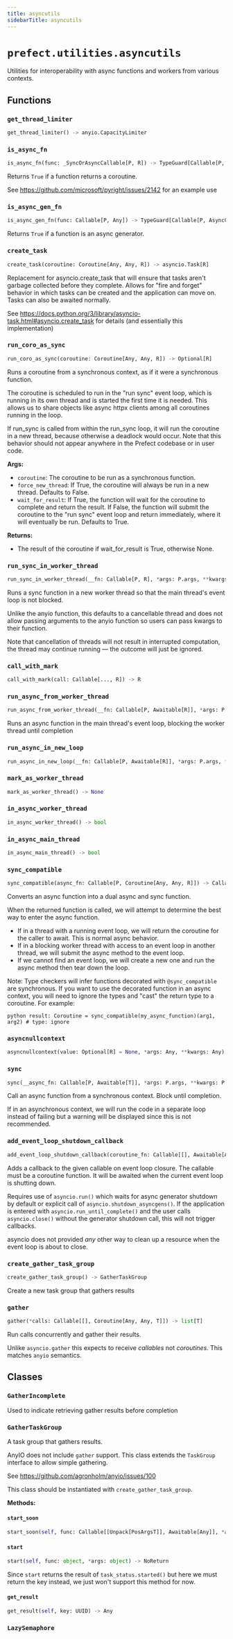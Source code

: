 ```yaml
---
title: asyncutils
sidebarTitle: asyncutils
---
```


# `prefect.utilities.asyncutils`



Utilities for interoperability with async functions and workers from various contexts.


## Functions

### `get_thread_limiter` <sup><a href="https://github.com/prefecthq/prefect/blob/main/src/prefect/utilities/asyncutils.py#L69" target="_blank"><Icon icon="github" style="width: 14px; height: 14px;" /></a></sup>

```python
get_thread_limiter() -> anyio.CapacityLimiter
```

### `is_async_fn` <sup><a href="https://github.com/prefecthq/prefect/blob/main/src/prefect/utilities/asyncutils.py#L78" target="_blank"><Icon icon="github" style="width: 14px; height: 14px;" /></a></sup>

```python
is_async_fn(func: _SyncOrAsyncCallable[P, R]) -> TypeGuard[Callable[P, Coroutine[Any, Any, Any]]]
```


Returns `True` if a function returns a coroutine.

See https://github.com/microsoft/pyright/issues/2142 for an example use


### `is_async_gen_fn` <sup><a href="https://github.com/prefecthq/prefect/blob/main/src/prefect/utilities/asyncutils.py#L90" target="_blank"><Icon icon="github" style="width: 14px; height: 14px;" /></a></sup>

```python
is_async_gen_fn(func: Callable[P, Any]) -> TypeGuard[Callable[P, AsyncGenerator[Any, Any]]]
```


Returns `True` if a function is an async generator.


### `create_task` <sup><a href="https://github.com/prefecthq/prefect/blob/main/src/prefect/utilities/asyncutils.py#L100" target="_blank"><Icon icon="github" style="width: 14px; height: 14px;" /></a></sup>

```python
create_task(coroutine: Coroutine[Any, Any, R]) -> asyncio.Task[R]
```


Replacement for asyncio.create_task that will ensure that tasks aren't
garbage collected before they complete. Allows for "fire and forget"
behavior in which tasks can be created and the application can move on.
Tasks can also be awaited normally.

See https://docs.python.org/3/library/asyncio-task.html#asyncio.create_task
for details (and essentially this implementation)


### `run_coro_as_sync` <sup><a href="https://github.com/prefecthq/prefect/blob/main/src/prefect/utilities/asyncutils.py#L144" target="_blank"><Icon icon="github" style="width: 14px; height: 14px;" /></a></sup>

```python
run_coro_as_sync(coroutine: Coroutine[Any, Any, R]) -> Optional[R]
```


Runs a coroutine from a synchronous context, as if it were a synchronous
function.

The coroutine is scheduled to run in the "run sync" event loop, which is
running in its own thread and is started the first time it is needed. This
allows us to share objects like async httpx clients among all coroutines
running in the loop.

If run_sync is called from within the run_sync loop, it will run the
coroutine in a new thread, because otherwise a deadlock would occur. Note
that this behavior should not appear anywhere in the Prefect codebase or in
user code.

**Args:**
- `coroutine`: The coroutine to be run as a synchronous function.
- `force_new_thread`: If True, the coroutine will always be run in a new thread.
Defaults to False.
- `wait_for_result`: If True, the function will wait for the coroutine to complete
and return the result. If False, the function will submit the coroutine to the "run sync"
event loop and return immediately, where it will eventually be run. Defaults to True.

**Returns:**
- The result of the coroutine if wait_for_result is True, otherwise None.


### `run_sync_in_worker_thread` <sup><a href="https://github.com/prefecthq/prefect/blob/main/src/prefect/utilities/asyncutils.py#L215" target="_blank"><Icon icon="github" style="width: 14px; height: 14px;" /></a></sup>

```python
run_sync_in_worker_thread(__fn: Callable[P, R], *args: P.args, **kwargs: P.kwargs) -> R
```


Runs a sync function in a new worker thread so that the main thread's event loop
is not blocked.

Unlike the anyio function, this defaults to a cancellable thread and does not allow
passing arguments to the anyio function so users can pass kwargs to their function.

Note that cancellation of threads will not result in interrupted computation, the
thread may continue running — the outcome will just be ignored.


### `call_with_mark` <sup><a href="https://github.com/prefecthq/prefect/blob/main/src/prefect/utilities/asyncutils.py#L241" target="_blank"><Icon icon="github" style="width: 14px; height: 14px;" /></a></sup>

```python
call_with_mark(call: Callable[..., R]) -> R
```

### `run_async_from_worker_thread` <sup><a href="https://github.com/prefecthq/prefect/blob/main/src/prefect/utilities/asyncutils.py#L246" target="_blank"><Icon icon="github" style="width: 14px; height: 14px;" /></a></sup>

```python
run_async_from_worker_thread(__fn: Callable[P, Awaitable[R]], *args: P.args, **kwargs: P.kwargs) -> R
```


Runs an async function in the main thread's event loop, blocking the worker
thread until completion


### `run_async_in_new_loop` <sup><a href="https://github.com/prefecthq/prefect/blob/main/src/prefect/utilities/asyncutils.py#L257" target="_blank"><Icon icon="github" style="width: 14px; height: 14px;" /></a></sup>

```python
run_async_in_new_loop(__fn: Callable[P, Awaitable[R]], *args: P.args, **kwargs: P.kwargs) -> R
```

### `mark_as_worker_thread` <sup><a href="https://github.com/prefecthq/prefect/blob/main/src/prefect/utilities/asyncutils.py#L263" target="_blank"><Icon icon="github" style="width: 14px; height: 14px;" /></a></sup>

```python
mark_as_worker_thread() -> None
```

### `in_async_worker_thread` <sup><a href="https://github.com/prefecthq/prefect/blob/main/src/prefect/utilities/asyncutils.py#L267" target="_blank"><Icon icon="github" style="width: 14px; height: 14px;" /></a></sup>

```python
in_async_worker_thread() -> bool
```

### `in_async_main_thread` <sup><a href="https://github.com/prefecthq/prefect/blob/main/src/prefect/utilities/asyncutils.py#L271" target="_blank"><Icon icon="github" style="width: 14px; height: 14px;" /></a></sup>

```python
in_async_main_thread() -> bool
```

### `sync_compatible` <sup><a href="https://github.com/prefecthq/prefect/blob/main/src/prefect/utilities/asyncutils.py#L281" target="_blank"><Icon icon="github" style="width: 14px; height: 14px;" /></a></sup>

```python
sync_compatible(async_fn: Callable[P, Coroutine[Any, Any, R]]) -> Callable[P, Union[R, Coroutine[Any, Any, R]]]
```


Converts an async function into a dual async and sync function.

When the returned function is called, we will attempt to determine the best way
to enter the async function.

- If in a thread with a running event loop, we will return the coroutine for the
    caller to await. This is normal async behavior.
- If in a blocking worker thread with access to an event loop in another thread, we
    will submit the async method to the event loop.
- If we cannot find an event loop, we will create a new one and run the async method
    then tear down the loop.

Note: Type checkers will infer functions decorated with `@sync_compatible` are synchronous. If
you want to use the decorated function in an async context, you will need to ignore the types
and "cast" the return type to a coroutine. For example:
```
python result: Coroutine = sync_compatible(my_async_function)(arg1, arg2) # type: ignore
```


### `asyncnullcontext` <sup><a href="https://github.com/prefecthq/prefect/blob/main/src/prefect/utilities/asyncutils.py#L377" target="_blank"><Icon icon="github" style="width: 14px; height: 14px;" /></a></sup>

```python
asyncnullcontext(value: Optional[R] = None, *args: Any, **kwargs: Any) -> AsyncGenerator[Any, Optional[R]]
```

### `sync` <sup><a href="https://github.com/prefecthq/prefect/blob/main/src/prefect/utilities/asyncutils.py#L383" target="_blank"><Icon icon="github" style="width: 14px; height: 14px;" /></a></sup>

```python
sync(__async_fn: Callable[P, Awaitable[T]], *args: P.args, **kwargs: P.kwargs) -> T
```


Call an async function from a synchronous context. Block until completion.

If in an asynchronous context, we will run the code in a separate loop instead of
failing but a warning will be displayed since this is not recommended.


### `add_event_loop_shutdown_callback` <sup><a href="https://github.com/prefecthq/prefect/blob/main/src/prefect/utilities/asyncutils.py#L407" target="_blank"><Icon icon="github" style="width: 14px; height: 14px;" /></a></sup>

```python
add_event_loop_shutdown_callback(coroutine_fn: Callable[[], Awaitable[Any]]) -> None
```


Adds a callback to the given callable on event loop closure. The callable must be
a coroutine function. It will be awaited when the current event loop is shutting
down.

Requires use of `asyncio.run()` which waits for async generator shutdown by
default or explicit call of `asyncio.shutdown_asyncgens()`. If the application
is entered with `asyncio.run_until_complete()` and the user calls
`asyncio.close()` without the generator shutdown call, this will not trigger
callbacks.

asyncio does not provided _any_ other way to clean up a resource when the event
loop is about to close.


### `create_gather_task_group` <sup><a href="https://github.com/prefecthq/prefect/blob/main/src/prefect/utilities/asyncutils.py#L525" target="_blank"><Icon icon="github" style="width: 14px; height: 14px;" /></a></sup>

```python
create_gather_task_group() -> GatherTaskGroup
```


Create a new task group that gathers results


### `gather` <sup><a href="https://github.com/prefecthq/prefect/blob/main/src/prefect/utilities/asyncutils.py#L533" target="_blank"><Icon icon="github" style="width: 14px; height: 14px;" /></a></sup>

```python
gather(*calls: Callable[[], Coroutine[Any, Any, T]]) -> list[T]
```


Run calls concurrently and gather their results.

Unlike `asyncio.gather` this expects to receive _callables_ not _coroutines_.
This matches `anyio` semantics.


## Classes

### `GatherIncomplete` <sup><a href="https://github.com/prefecthq/prefect/blob/main/src/prefect/utilities/asyncutils.py#L456" target="_blank"><Icon icon="github" style="width: 14px; height: 14px;" /></a></sup>


Used to indicate retrieving gather results before completion


### `GatherTaskGroup` <sup><a href="https://github.com/prefecthq/prefect/blob/main/src/prefect/utilities/asyncutils.py#L460" target="_blank"><Icon icon="github" style="width: 14px; height: 14px;" /></a></sup>


A task group that gathers results.

AnyIO does not include `gather` support. This class extends the `TaskGroup`
interface to allow simple gathering.

See https://github.com/agronholm/anyio/issues/100

This class should be instantiated with `create_gather_task_group`.


**Methods:**

#### `start_soon` <sup><a href="https://github.com/prefecthq/prefect/blob/main/src/prefect/utilities/asyncutils.py#L485" target="_blank"><Icon icon="github" style="width: 14px; height: 14px;" /></a></sup>

```python
start_soon(self, func: Callable[[Unpack[PosArgsT]], Awaitable[Any]], *args: Unpack[PosArgsT]) -> UUID
```

#### `start` <sup><a href="https://github.com/prefecthq/prefect/blob/main/src/prefect/utilities/asyncutils.py#L497" target="_blank"><Icon icon="github" style="width: 14px; height: 14px;" /></a></sup>

```python
start(self, func: object, *args: object) -> NoReturn
```

Since `start` returns the result of `task_status.started()` but here we must
return the key instead, we just won't support this method for now.


#### `get_result` <sup><a href="https://github.com/prefecthq/prefect/blob/main/src/prefect/utilities/asyncutils.py#L504" target="_blank"><Icon icon="github" style="width: 14px; height: 14px;" /></a></sup>

```python
get_result(self, key: UUID) -> Any
```

### `LazySemaphore` <sup><a href="https://github.com/prefecthq/prefect/blob/main/src/prefect/utilities/asyncutils.py#L547" target="_blank"><Icon icon="github" style="width: 14px; height: 14px;" /></a></sup>
